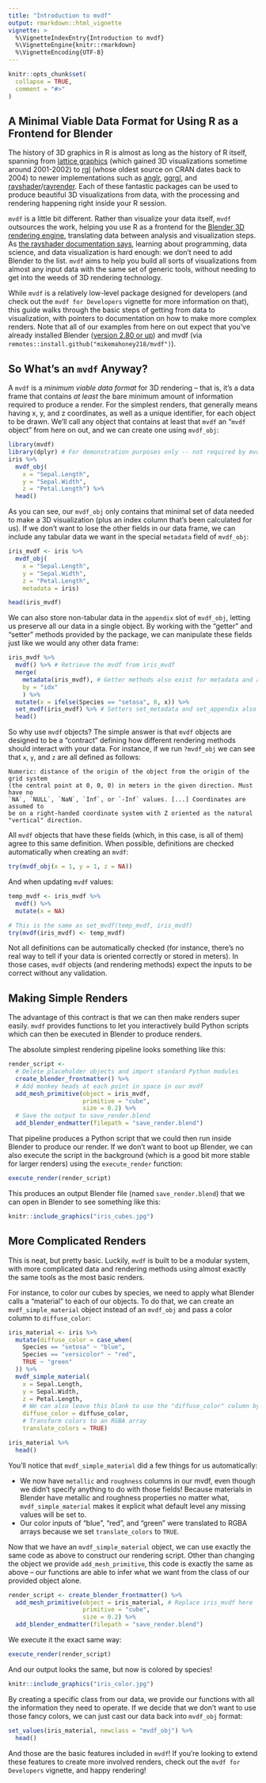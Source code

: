 ```yaml
---
title: "Introduction to mvdf"
output: rmarkdown::html_vignette
vignette: >
  %\VignetteIndexEntry{Introduction to mvdf}
  %\VignetteEngine{knitr::rmarkdown}
  %\VignetteEncoding{UTF-8}
---
```


```r
knitr::opts_chunk$set(
  collapse = TRUE,
  comment = "#>"
)
```

## A Minimal Viable Data Format for Using R as a Frontend for Blender

The history of 3D graphics in R is almost as long as the history of R itself, 
spanning from [lattice graphics](https://cran.r-project.org/package=lattice) 
(which gained 3D visualizations sometime around 2001-2002) to 
[rgl](https://cran.r-project.org/package=rgl) (whose oldest source on CRAN dates
back to 2004) to newer implementations such as 
[anglr](https://github.com/hypertidy/anglr), 
[ggrgl](https://github.com/coolbutuseless/ggrgl), and
[rayshader](https://www.rayshader.com/)/[rayrender](http://www.rayrender.net/).
Each of these fantastic packages can be used to produce beautiful 3D 
visualizations from data, with the processing and rendering happening right 
inside your R session.

`mvdf` is a little bit different. Rather than visualize your data itself, `mvdf`
outsources the work, helping you use R as a frontend for the 
[Blender 3D rendering engine](https://www.blender.org/), translating data 
between analysis and visualization steps. As 
[the rayshader documentation says](https://www.tylermw.com/3d-ggplots-with-rayshader/),
learning about programming, data science, and data visualization is hard enough: 
we don't need to add Blender to the list. `mvdf` aims to help you build 
all sorts of visualizations from almost any input data with the same set of 
generic tools, without needing to get into the weeds of 3D rendering technology.

While `mvdf` is a relatively low-level package designed for developers (and 
check out the `mvdf for Developers` vignette for more information on that), this
guide walks through the basic steps of getting from data to visualization, with
pointers to documentation on how to make more complex renders. 
Note that all of our examples from here on out expect that you've already 
installed Blender ([version 2.80 or up](https://www.blender.org/download/)) and 
mvdf (via `remotes::install.github("mikemahoney218/mvdf")`). 

## So What's an `mvdf` Anyway?

A `mvdf` is a _minimum viable data format_ for 3D rendering -- that is, it's a 
data frame that contains _at least_ the bare minimum amount of information 
required to produce a render. For the simplest renders, that generally means 
having x, y, and z coordinates, as well as a unique identifier, for each object
to be drawn. We'll call any object that contains at least that `mvdf` an "`mvdf` 
object" from here on out, and we can create one using `mvdf_obj`:

```r
library(mvdf)
library(dplyr) # For demonstration purposes only -- not required by mvdf!
iris %>% 
  mvdf_obj(
    x = "Sepal.Length",
    y = "Sepal.Width",
    z = "Petal.Length") %>% 
  head()
```

As you can see, our `mvdf_obj` only contains that minimal set of data needed to 
make a 3D visualization (plus an index column that's been calculated for us). If
we don't want to lose the other fields in our data frame, we can include any 
tabular data we want in the special `metadata` field of `mvdf_obj`:

```r
iris_mvdf <- iris %>% 
  mvdf_obj(
    x = "Sepal.Length",
    y = "Sepal.Width",
    z = "Petal.Length",
    metadata = iris)

head(iris_mvdf)
```

We can also store non-tabular data in the `appendix` slot of `mvdf_obj`, letting
us preserve all our data in a single object. By working with the "getter" 
and "setter" methods provided by the package, we can manipulate these fields 
just like we would any other data frame:

```r
iris_mvdf %>% 
  mvdf() %>% # Retrieve the mvdf from iris_mvdf
  merge(
    metadata(iris_mvdf), # Getter methods also exist for metadata and appendix
    by = "idx"
    ) %>% 
  mutate(x = ifelse(Species == "setosa", 0, x)) %>% 
  set_mvdf(iris_mvdf) %>% # Setters set_metadata and set_appendix also exist
  head()
```

So why use `mvdf` objects? The simple answer is that `mvdf` objects are designed
to be a "contract" defining how different rendering methods should interact with
your data. For instance, if we run `?mvdf_obj` we can see that `x`, `y`, and `z`
are all defined as follows:

```
Numeric: distance of the origin of the object from the origin of the grid system 
(the central point at 0, 0, 0) in meters in the given direction. Must have no 
`NA`, `NULL`, `NaN`, `Inf`, or `-Inf` values. [...] Coordinates are assumed to 
be on a right-handed coordinate system with Z oriented as the natural 
"vertical" direction.
```

All `mvdf` objects that have these fields (which, in this case, is all of them) 
agree to this same definition. When possible, definitions are checked 
automatically when creating an `mvdf`:

```r
try(mvdf_obj(x = 1, y = 1, z = NA))
```

And when updating `mvdf` values:

```r
temp_mvdf <- iris_mvdf %>% 
  mvdf() %>% 
  mutate(x = NA)

# This is the same as set_mvdf(temp_mvdf, iris_mvdf)
try(mvdf(iris_mvdf) <- temp_mvdf)
```
Not all definitions can be automatically checked (for instance, there's no real
way to tell if your data is oriented correctly or stored in meters). In those 
cases, `mvdf` objects (and rendering methods) expect the inputs to be correct 
without any validation.

## Making Simple Renders

The advantage of this contract is that we can then make renders super easily. 
`mvdf` provides functions to let you interactively build Python scripts which
can then be executed in Blender to produce renders.

The absolute simplest rendering pipeline looks something like this:

```r
render_script <- 
  # Delete placeholder objects and import standard Python modules
  create_blender_frontmatter() %>%
  # Add monkey heads at each point in space in our mvdf
  add_mesh_primitive(object = iris_mvdf,
                     primitive = "cube",
                     size = 0.2) %>% 
  # Save the output to save_render.blend
  add_blender_endmatter(filepath = "save_render.blend")
```

That pipeline produces a Python script that we could then run inside Blender to 
produce our render. If we don't want to boot up Blender, we can also execute the
script in the background (which is a good bit more stable for larger renders) 
using the `execute_render` function:

```r
execute_render(render_script)
```

This produces an output Blender file (named `save_render.blend`) that we can 
open in Blender to see something like this:

```r
knitr::include_graphics("iris_cubes.jpg")
```

## More Complicated Renders

This is neat, but pretty basic. Luckily, `mvdf` is built to be a modular system,
with more complicated data and rendering methods using almost exactly the same 
tools as the most basic renders.

For instance, to color our cubes by species, we need to apply what Blender calls
a "material" to each of our objects. To do that, we can create an 
`mvdf_simple_material` object instead of an `mvdf_obj` and pass a color column
to `diffuse_color`:

```r
iris_material <- iris %>% 
  mutate(diffuse_color = case_when(
    Species == "setosa" ~ "blue",
    Species == "versicolor" ~ "red",
    TRUE ~ "green"
  )) %>% 
  mvdf_simple_material(
    x = Sepal.Length,
    y = Sepal.Width,
    z = Petal.Length,
    # We can also leave this blank to use the "diffuse_color" column by default
    diffuse_color = diffuse_color,
    # Transform colors to an RGBA array
    translate_colors = TRUE) 

iris_material %>% 
  head()
```

You'll notice that `mvdf_simple_material` did a few things for us automatically:

* We now have `metallic` and `roughness` columns in our mvdf, even though we 
  didn't specify anything to do with those fields! Because materials in Blender
  have metallic and roughness properties no matter what, `mvdf_simple_material`
  makes it explicit what default level any missing values will be set to.
* Our color inputs of "blue", "red", and "green" were translated to RGBA arrays
  because we set `translate_colors` to `TRUE`. 
  
Now that we have an `mvdf_simple_material` object, we can use exactly the same
code as above to construct our rendering script. Other than changing the object
we provide `add_mesh_primitive`, this code is exactly the same as above -- 
our functions are able to infer what we want from the class of our provided 
object alone.

```r
render_script <- create_blender_frontmatter() %>%
  add_mesh_primitive(object = iris_material, # Replace iris_mvdf here
                     primitive = "cube",
                     size = 0.2) %>% 
  add_blender_endmatter(filepath = "save_render.blend")
```

We execute it the exact same way:

```r
execute_render(render_script)
```

And our output looks the same, but now is colored by species!

```r
knitr::include_graphics("iris_color.jpg")
```

By creating a specific class from our data, we provide our functions with all 
the information they need to operate. If we decide that we don't want to use 
those fancy colors, we can just cast our data back into `mvdf_obj` format:

```r
set_values(iris_material, newclass = "mvdf_obj") %>% 
  head()
```

And those are the basic features included in `mvdf`! If you're looking to extend
these features to create more involved renders, check out the 
`mvdf for Developers` vignette, and happy rendering!
